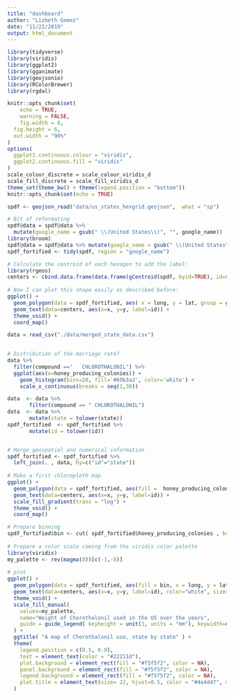 ```yaml
---
title: "dashboard"
author: "Lizbeth Gomez"
date: "11/22/2019"
output: html_document
---
```



```r
library(tidyverse)
library(viridis)
library(ggplot2)
library(gganimate)
library(geojsonio)
library(RColorBrewer)
library(rgdal)

knitr::opts_chunk$set(
	echo = TRUE,
	warning = FALSE,
	fig.width = 8, 
  fig.height = 6,
  out.width = "90%"
)
options(
  ggplot2.continuous.colour = "viridis",
  ggplot2.continuous.fill = "viridis"
)
scale_colour_discrete = scale_colour_viridis_d
scale_fill_discrete = scale_fill_viridis_d
theme_set(theme_bw() + theme(legend.position = "bottom"))
knitr::opts_chunk$set(echo = TRUE)
```

```r

spdf <- geojson_read("data/us_states_hexgrid.geojson",  what = "sp")

# Bit of reformating
spdf@data = spdf@data %>%
  mutate(google_name = gsub(" \\(United States\\)", "", google_name))
library(broom)
spdf@data = spdf@data %>% mutate(google_name = gsub(" \\(United States\\)", "", google_name))
spdf_fortified <- tidy(spdf, region = "google_name")

# Calculate the centroid of each hexagon to add the label:
library(rgeos)
centers <- cbind.data.frame(data.frame(gCentroid(spdf, byid=TRUE), id=spdf@data$iso3166_2))
 
# Now I can plot this shape easily as described before:
ggplot() +
  geom_polygon(data = spdf_fortified, aes( x = long, y = lat, group = group), fill="skyblue", color="white") +
  geom_text(data=centers, aes(x=x, y=y, label=id)) +
  theme_void() +
  coord_map()
```



```r
data = read_csv("./data/merged_state_data.csv")

 
# Distribution of the marriage rate?
data %>% 
  filter(compound =="	CHLOROTHALONIL") %>% 
  ggplot(aes(x=honey_producing_colonies)) + 
    geom_histogram(bins=20, fill='#69b3a2', color='white') + 
    scale_x_continuous(breaks = seq(1,30))

data  <- data %>%
       filter(compound == "	CHLOROTHALONIL")
data  <- data %>%
       mutate(state = tolower(state))
spdf_fortified  <- spdf_fortified %>%
       mutate(id = tolower(id))


# Merge geospatial and numerical information
spdf_fortified <- spdf_fortified %>%
  left_join(. , data, by=c("id"="state")) 
 
# Make a first chloropleth map
ggplot() +
  geom_polygon(data = spdf_fortified, aes(fill =  honey_producing_colonies, x = long, y = lat, group = group),color="white") +
  geom_text(data=centers, aes(x=x, y=y, label=id)) +
  scale_fill_gradient(trans = "log") +
  theme_void() +
  coord_map()

# Prepare binning
spdf_fortified$bin <- cut( spdf_fortified$honey_producing_colonies , breaks=c(seq(50,100), Inf), labels=c("50-60", "60-70", "70-80", "80-90", "90-100", "100+"), include.lowest = TRUE )
 
# Prepare a color scale coming from the viridis color palette
library(viridis)
my_palette <- rev(magma(8))[c(-1,-8)]
 
# plot
ggplot() +
  geom_polygon(data = spdf_fortified, aes(fill = bin, x = long, y = lat, group = group) , size=0, alpha=0.9) +
  geom_text(data=centers, aes(x=x, y=y, label=id), color="white", size=3, alpha=0.6) +
  theme_void() +
  scale_fill_manual( 
    values=my_palette, 
    name="Weight of Chorothalonil used in the US over the years", 
    guide = guide_legend( keyheight = unit(3, units = "mm"), keywidth=unit(12, units = "mm"), label.position = "bottom", title.position = 'top', nrow=1) 
  ) +
  ggtitle( "A map of Chorothalonil use, state by state" ) +
  theme(
    legend.position = c(0.5, 0.9),
    text = element_text(color = "#22211d"),
    plot.background = element_rect(fill = "#f5f5f2", color = NA), 
    panel.background = element_rect(fill = "#f5f5f2", color = NA), 
    legend.background = element_rect(fill = "#f5f5f2", color = NA),
    plot.title = element_text(size= 22, hjust=0.5, color = "#4e4d47", margin = margin(b = -0.1, t = 0.4, l = 2, unit = "cm")),
  )
```

